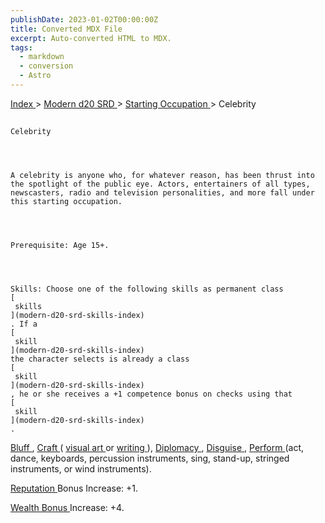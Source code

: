 ```yaml
---
publishDate: 2023-01-02T00:00:00Z
title: Converted MDX File
excerpt: Auto-converted HTML to MDX.
tags:
  - markdown
  - conversion
  - Astro
---
```







[
      Index
     ](-index)
     >
     [
      Modern d20 SRD
     ](modern-d20-srd-index)
     >
     [
      Starting Occupation
     ](modern-d20-srd-starting-occupation-index)
     > Celebrity
    




## 
    Celebrity
   



    A celebrity is anyone who, for whatever reason, has been thrust into the spotlight of the public eye. Actors, entertainers of all types, newscasters, radio and television personalities, and more fall under this starting occupation.
   



    Prerequisite: Age 15+.
   



    Skills: Choose one of the following skills as permanent class
    [
     skills
    ](modern-d20-srd-skills-index)
    . If a
    [
     skill
    ](modern-d20-srd-skills-index)
    the character selects is already a class
    [
     skill
    ](modern-d20-srd-skills-index)
    , he or she receives a +1 competence bonus on checks using that
    [
     skill
    ](modern-d20-srd-skills-index)
    .
   



[
     Bluff
    ](modern-d20-srd-skills-bluff)
    ,
    [
     Craft
    ](modern-d20-srd-skills-craft)
    (
    [
     visual
    art
    ](modern-d20-srd-skills-craft-visual-art)
    or
    [
     writing
    ](modern-d20-srd-skills-craft-writing)
    ),
    [
     Diplomacy
    ](modern-d20-srd-skills-diplomacy)
    ,
    [
     Disguise
    ](modern-d20-srd-skills-disguise)
    ,
    [
     Perform
    ](modern-d20-srd-skills-perform)
    (act, dance,
  keyboards, percussion instruments, sing, stand-up, stringed instruments, or
  wind instruments).
   



[
     Reputation
    ](modern-d20-srd-reputation-index)
    Bonus Increase: +1.
   



[
     Wealth Bonus
    ](modern-d20-srd-wealth-wealth-bonus)
    Increase: +4.
   





